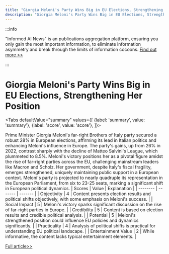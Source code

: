 ```yaml
---
title: "Giorgia Meloni's Party Wins Big in EU Elections, Strengthening Her Position"
description: "Giorgia Meloni's Party Wins Big in EU Elections, Strengthening Her Position"
---
```



:::info

"Informed AI News" is an publications aggregation platform, ensuring you only gain the most important information, to eliminate information asymmetry and break through the limits of information cocoons.  [Find out more >>](/docs/guides)

:::

# Giorgia Meloni's Party Wins Big in EU Elections, Strengthening Her Position


<Tabs
	defaultValue="summary"
	values={[
	{label: 'summary', value: 'summary'},
	{label: 'score', value: 'score'},
]}>
<TabItem value="summary">


Prime Minister Giorgia Meloni's far-right Brothers of Italy party secured a robust 28% in European elections, affirming its lead in Italian politics and enhancing Meloni's influence in Europe. The party's gains, up from 26% in 2022, contrast sharply with the decline of Matteo Salvini's League, which plummeted to 8.5%. Meloni's victory positions her as a pivotal figure amidst the rise of far-right parties across the EU, challenging mainstream leaders like Macron and Scholz. Her government, despite Italy's fiscal fragility, emerges strengthened, uniquely maintaining public support in a European context. Meloni's party is projected to nearly quadruple its representation in the European Parliament, from six to 23-25 seats, marking a significant shift in European political dynamics.
</TabItem>
<TabItem value="score">
	| Scores     | Value   | Explanation |
	| -------- | ------- | ------- |
	| Objectivity  | 4    | Content presents election results and political shifts objectively, with some emphasis on Meloni's success.    |
	| Social Impact | 5     | Meloni's victory sparks significant discussion on the rise of far-right parties in Europe.    |
	| Credibility    | 5    | Content is based on election results and credible political analysis.    |
	| Potential    | 5    | Meloni's strengthened position could influence EU policies and dynamics significantly.    |
	| Practicality    | 4    | Analysis of political shifts is practical for understanding EU political landscape.    |
	| Entertainment Value    | 2    | While informative, the content lacks typical entertainment elements.    |
</TabItem>
</Tabs>

[Full article>>](https://apnews.com/article/italy-eu-elections-meloni-party-parliament-1297c9876debc993e68fee88e8e70382)
